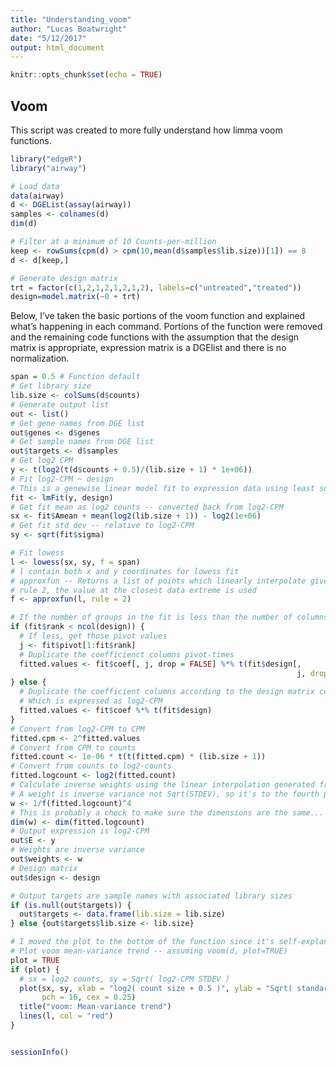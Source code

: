 ```yaml
---
title: "Understanding_voom"
author: "Lucas Boatwright"
date: "5/12/2017"
output: html_document
---
```


```r
knitr::opts_chunk$set(echo = TRUE)
```

## Voom

This script was created to more fully understand how limma voom functions.

```r
library("edgeR")
library("airway")

# Load data
data(airway)
d <- DGEList(assay(airway))
samples <- colnames(d)
dim(d)

# Filter at a minimum of 10 Counts-per-million
keep <- rowSums(cpm(d) > cpm(10,mean(d$samples$lib.size))[1]) == 8
d <- d[keep,]

# Generate design matrix
trt = factor(c(1,2,1,2,1,2,1,2), labels=c("untreated","treated"))
design=model.matrix(~0 + trt)
```

Below, I've taken the basic portions of the voom function and explained what's happening in each command. Portions of the function were removed and the remaining code functions with the assumption that the design matrix is appropriate, expression matrix is a DGElist and there is no normalization.

```r
span = 0.5 # Function default
# Get library size
lib.size <- colSums(d$counts)
# Generate output list
out <- list()
# Get gene names from DGE list
out$genes <- d$genes
# Get sample names from DGE list
out$targets <- d$samples
# Get log2 CPM
y <- t(log2(t(d$counts + 0.5)/(lib.size + 1) * 1e+06))
# Fit log2-CPM ~ design
# This is a genewise linear model fit to expression data using least squares
fit <- lmFit(y, design)
# Get fit mean as log2 counts -- converted back from log2-CPM
sx <- fit$Amean + mean(log2(lib.size + 1)) - log2(1e+06)
# Get fit std dev -- relative to log2-CPM
sy <- sqrt(fit$sigma)

# Fit lowess
l <- lowess(sx, sy, f = span)
# l contain both x and y coordinates for lowess fit
# approxfun -- Returns a list of points which linearly interpolate given data points
# rule 2, the value at the closest data extreme is used
f <- approxfun(l, rule = 2)

# If the number of groups in the fit is less than the number of columns
if (fit$rank < ncol(design)) {
  # If less, get those pivot values
  j <- fit$pivot[1:fit$rank]
  # Duplicate the coefficienct columns pivot-times
  fitted.values <- fit$coef[, j, drop = FALSE] %*% t(fit$design[, 
                                                                j, drop = FALSE])
} else {
  # Duplicate the coefficient columns according to the design matrix columns
  # Which is expressed as log2-CPM
  fitted.values <- fit$coef %*% t(fit$design)
}
# Convert from log2-CPM to CPM
fitted.cpm <- 2^fitted.values
# Convert from CPM to counts
fitted.count <- 1e-06 * t(t(fitted.cpm) * (lib.size + 1))
# Convert from counts to log2-counts
fitted.logcount <- log2(fitted.count)
# Calculate inverse weights using the linear interpolation generated from the lowess fit on the log2-counts
# A weight is inverse variance not Sqrt(STDEV), so it's to the fourth power
w <- 1/f(fitted.logcount)^4
# This is probably a check to make sure the dimensions are the same...
dim(w) <- dim(fitted.logcount)
# Output expression is log2-CPM
out$E <- y
# Weights are inverse variance
out$weights <- w
# Design matrix
out$design <- design

# Output targets are sample names with associated library sizes
if (is.null(out$targets)) {
  out$targets <- data.frame(lib.size = lib.size)
} else {out$targets$lib.size <- lib.size}

# I moved the plot to the bottom of the function since it's self-explanatory after going through the function
# Plot voom mean-variance trend -- assuming voom(d, plot=TRUE)
plot = TRUE
if (plot) {
  # sx = log2 counts, sy = Sqrt( log2-CPM STDEV )
  plot(sx, sy, xlab = "log2( count size + 0.5 )", ylab = "Sqrt( standard deviation )", 
       pch = 16, cex = 0.25)
  title("voom: Mean-variance trend")
  lines(l, col = "red")
}



```

```r
sessionInfo()
```
